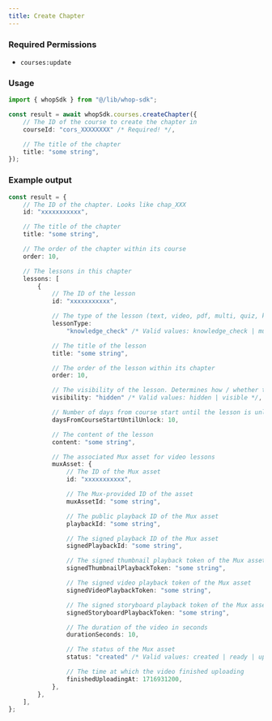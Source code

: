 ```yaml
---
title: Create Chapter
---
```



### Required Permissions
 - `courses:update`

### Usage

```typescript
import { whopSdk } from "@/lib/whop-sdk";

const result = await whopSdk.courses.createChapter({
	// The ID of the course to create the chapter in
	courseId: "cors_XXXXXXXX" /* Required! */,

	// The title of the chapter
	title: "some string",
});

```

### Example output

```typescript
const result = {
	// The ID of the chapter. Looks like chap_XXX
	id: "xxxxxxxxxxx",

	// The title of the chapter
	title: "some string",

	// The order of the chapter within its course
	order: 10,

	// The lessons in this chapter
	lessons: [
		{
			// The ID of the lesson
			id: "xxxxxxxxxxx",

			// The type of the lesson (text, video, pdf, multi, quiz, knowledge_check)
			lessonType:
				"knowledge_check" /* Valid values: knowledge_check | multi | pdf | quiz | text | video */,

			// The title of the lesson
			title: "some string",

			// The order of the lesson within its chapter
			order: 10,

			// The visibility of the lesson. Determines how / whether this lesson is visible to users.
			visibility: "hidden" /* Valid values: hidden | visible */,

			// Number of days from course start until the lesson is unlocked
			daysFromCourseStartUntilUnlock: 10,

			// The content of the lesson
			content: "some string",

			// The associated Mux asset for video lessons
			muxAsset: {
				// The ID of the Mux asset
				id: "xxxxxxxxxxx",

				// The Mux-provided ID of the asset
				muxAssetId: "some string",

				// The public playback ID of the Mux asset
				playbackId: "some string",

				// The signed playback ID of the Mux asset
				signedPlaybackId: "some string",

				// The signed thumbnail playback token of the Mux asset
				signedThumbnailPlaybackToken: "some string",

				// The signed video playback token of the Mux asset
				signedVideoPlaybackToken: "some string",

				// The signed storyboard playback token of the Mux asset
				signedStoryboardPlaybackToken: "some string",

				// The duration of the video in seconds
				durationSeconds: 10,

				// The status of the Mux asset
				status: "created" /* Valid values: created | ready | uploading */,

				// The time at which the video finished uploading
				finishedUploadingAt: 1716931200,
			},
		},
	],
};

```
